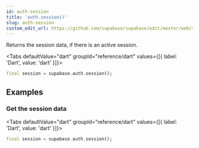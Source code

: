 ```yaml
---
id: auth-session
title: 'auth.session()'
slug: auth-session
custom_edit_url: https://github.com/supabase/supabase/edit/master/web/spec/dart.yml
---
```



Returns the session data, if there is an active session.

<Tabs
  defaultValue="dart"
  groupId="reference/dart"
  values={[{ label: 'Dart', value: 'dart' }]}>

<TabItem value="dart">

```dart
final session = supabase.auth.session();
```

</TabItem>

</Tabs>

## Examples

### Get the session data

<Tabs
  defaultValue="dart"
  groupId="reference/dart"
  values={[{ label: 'Dart', value: 'dart' }]}>

<TabItem value="dart">

```dart
final session = supabase.auth.session();
```

</TabItem>

</Tabs>
